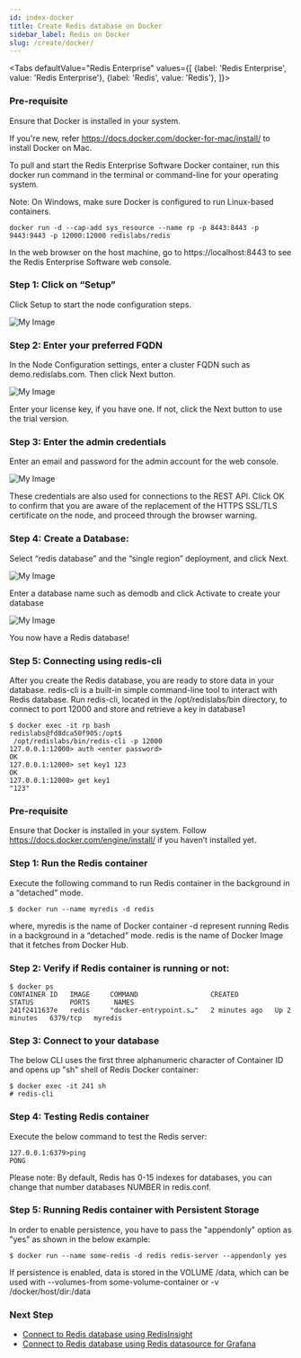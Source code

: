 ```yaml
---
id: index-docker
title: Create Redis database on Docker
sidebar_label: Redis on Docker
slug: /create/docker/
---
```



<Tabs
  defaultValue="Redis Enterprise"
  values={[
    {label: 'Redis Enterprise', value: 'Redis Enterprise'},
    {label: 'Redis', value: 'Redis'},
  ]}>

  <TabItem value="Redis Enterprise" className="has-small-images">


### Pre-requisite

Ensure that Docker is installed in your system.

If you're new, refer https://docs.docker.com/docker-for-mac/install/ to install Docker on Mac. 


To pull and start the Redis Enterprise Software Docker container, run this docker run command in the terminal or command-line for your operating system.

Note: On Windows, make sure Docker is configured to run Linux-based containers.

```
docker run -d --cap-add sys_resource --name rp -p 8443:8443 -p 9443:9443 -p 12000:12000 redislabs/redis
```

In the web browser on the host machine, go to https://localhost:8443 to see the Redis Enterprise Software web console.

### Step 1: Click on “Setup”

Click Setup to start the node configuration steps.


![My Image](images/resoftware-1.png)


### Step 2:  Enter your preferred FQDN 

In the Node Configuration settings, enter a cluster FQDN such as demo.redislabs.com. Then click Next button.

![My Image](images/resoftware-2.png)

Enter your license key, if you have one. If not, click the Next button to use the trial version.

### Step 3: Enter the admin credentials

Enter an email and password for the admin account for the web console.

![My Image](images/resoftware-4.png)

These credentials are also used for connections to the REST API. 
Click OK to confirm that you are aware of the replacement of the HTTPS SSL/TLS certificate on the node, and proceed through the browser warning.
 


### Step 4:  Create a Database:

Select “redis database” and the “single region” deployment, and click Next.

![My Image](images/resoftware-5.png)

Enter a database name such as demodb and click Activate to create your database


![My Image](images/resoftware-7.png)

You now have a Redis database!



### Step 5: Connecting using redis-cli 

After you create the Redis database, you are ready to store data in your database. redis-cli is a built-in simple command-line tool to interact with Redis database. Run redis-cli, located in the /opt/redislabs/bin directory, to connect to port 12000 and store and retrieve a key in database1

```
$ docker exec -it rp bash
redislabs@fd8dca50f905:/opt$
 /opt/redislabs/bin/redis-cli -p 12000
127.0.0.1:12000> auth <enter password>
OK
127.0.0.1:12000> set key1 123
OK
127.0.0.1:12000> get key1
"123"
```

</TabItem>
<TabItem value="Redis">


### Pre-requisite

Ensure that Docker is installed in your system. Follow https://docs.docker.com/engine/install/ if you haven’t installed yet.

### Step 1: Run the Redis container

Execute the following command to run Redis container in the background in a “detached” mode.

```
$ docker run --name myredis -d redis
```

where,
myredis is the name of Docker container
-d represent running Redis in a background in a “detached” mode.
redis is the name of Docker Image that it fetches from Docker Hub.

### Step 2: Verify if Redis container is running or not:

```
$ docker ps
CONTAINER ID   IMAGE     COMMAND                  CREATED         STATUS         PORTS      NAMES
241f2411637e   redis     "docker-entrypoint.s…"   2 minutes ago   Up 2 minutes   6379/tcp   myredis
```

### Step 3: Connect to your database

The below CLI uses the first three alphanumeric character of Container ID  and opens up "sh" shell of Redis Docker container:

```
$ docker exec -it 241 sh
# redis-cli
```

### Step 4: Testing Redis container

Execute the below command to test the Redis server:

```
127.0.0.1:6379>ping
PONG
```

Please note: By default, Redis has 0-15 indexes for databases, you can change that number databases NUMBER in redis.conf.

### Step 5: Running Redis container with Persistent Storage

In order to enable persistence,  you have to pass the "appendonly" option as "yes" as shown in the below example:

```
$ docker run --name some-redis -d redis redis-server --appendonly yes
```

If persistence is enabled, data is stored in the VOLUME /data, which can be used with --volumes-from some-volume-container or -v /docker/host/dir:/data 

 
</TabItem>
  
</Tabs>

### Next Step

- [Connect to Redis database using RedisInsight](/explore/redisinsight/)
- [Connect to Redis database using Redis datasource for Grafana](/explore/redisdatasource/)
